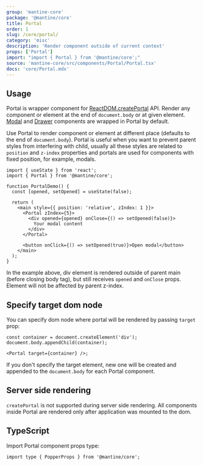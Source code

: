 ```yaml
---
group: 'mantine-core'
package: '@mantine/core'
title: Portal
order: 1
slug: /core/portal/
category: 'misc'
description: 'Render component outside of current context'
props: ['Portal']
import: "import { Portal } from '@mantine/core';"
source: 'mantine-core/src/components/Portal/Portal.tsx'
docs: 'core/Portal.mdx'
---
```


## Usage

Portal is wrapper component for [ReactDOM.createPortal](https://reactjs.org/docs/portals.html) API.
Render any component or element at the end of `document.body` or at given element. [Modal](/core/modal/) and [Drawer](/core/drawer/) components are wrapped in Portal by default.

Use Portal to render component or element at different place (defaults to the end of `document.body`).
Portal is useful when you want to prevent parent styles from interfering with child,
usually all these styles are related to `position` and `z-index` properties
and portals are used for components with fixed position, for example, modals.

```tsx
import { useState } from 'react';
import { Portal } from '@mantine/core';

function PortalDemo() {
  const [opened, setOpened] = useState(false);

  return (
    <main style={{ position: 'relative', zIndex: 1 }}>
      <Portal zIndex={5}>
        <div opened={opened} onClose={() => setOpened(false)}>
          Your modal content
        </div>
      </Portal>

      <button onClick={() => setOpened(true)}>Open modal</button>
    </main>
  );
}
```

In the example above, div element is rendered outside of parent main (before closing body tag),
but still receives `opened` and `onClose` props. Element will not be affected by parent z-index.

## Specify target dom node

You can specify dom node where portal will be rendered by passing `target` prop:

```tsx
const container = document.createElement('div');
document.body.appendChild(container);

<Portal target={container} />;
```

If you don't specify the target element, new one will be created and appended to the `document.body` for each Portal component.

## Server side rendering

`createPortal` is not supported during server side rendering.
All components inside Portal are rendered only after application was mounted to the dom.

## TypeScript

Import Portal component props type:

```tsx
import type { PopperProps } from '@mantine/core';
```

